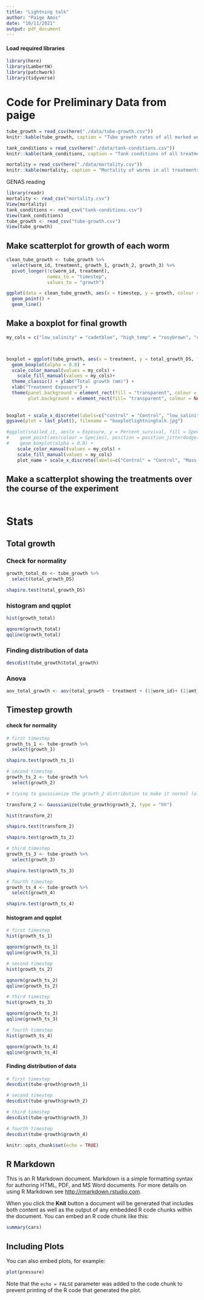 ---
title: "Lightning talk"
author: "Paige Amos"
date: "10/11/2021"
output: pdf_document
---

#### Load required libraries

```{r}
library(here)
library(LambertW)
library(patchwork)
library(tidyverse)
```


# Code for Preliminary Data from paige

```{r}
tube_growth = read_csv(here("./data/tube-growth.csv"))
knitr::kable(tube_growth, caption = "Tube growth rates of all marked worms in various treatments.")

tank_conditions = read_csv(here("./data/tank-conditions.csv"))
knitr::kable(tank_conditions, caption = "Tank conditions of all treatment tanks over course of experiment.")

mortality = read_csv(here("./data/mortality.csv"))
knitr::kable(mortality, caption = "Mortality of worms in all treatments.")
```

GENAS reading 
```{r}
library(readr)
mortality <- read_csv("mortality.csv")
View(mortality)
tank_conditions <- read_csv("tank-conditions.csv")
View(tank_conditions)
tube_growth <- read_csv("tube-growth.csv")
View(tube_growth)
```





## Make scatterplot for growth of each worm
```{r}
clean_tube_growth <- tube_growth %>%
  select(worm_id, treatment, growth_1, growth_2, growth_3) %>%
  pivot_longer(!c(worm_id, treatment),
               names_to = "timestep",
               values_to = "growth")

ggplot(data = clean_tube_growth, aes(x = timestep, y = growth, colour = worm_id)) +
  geom_point() +
  geom_line()
```

## Make a boxplot for final growth
```{r}
my_cols = c("low_salinity" = "cadetblue", "high_temp" = "rosybrown", "control" = "tan")



boxplot = ggplot(tube_growth, aes(x = treatment, y = total_growth_DS, fill = treatment)) +
  geom_boxplot(alpha = 0.8) +
  scale_color_manual(values = my_cols) +
    scale_fill_manual(values = my_cols)+ 
  theme_classic() + ylab("Total growth (mm)") +
  xlab("Treatment Exposure") +
  theme(panel.background = element_rect(fill = "transparent", colour = NA), 
        plot.background = element_rect(fill= "transparent", colour = NA), text=element_text(size=18))
        
        
boxplot + scale_x_discrete(labels=c("control" = "Control", "low_salinity" = "Low Salinity", "high_temp"= "High Temperature"))
ggsave(plot = last_plot(), filename = "boxplotlightningtalk.jpg")

#ggplot(snailed_it, aes(x = Exposure, y = Percent_survival, fill = Species)) + 
#    geom_point(aes(colour = Species), position = position_jitterdodge()) +
#    geom_boxplot(alpha = 0.8) +
    scale_color_manual(values = my_cols) +
    scale_fill_manual(values = my_cols)
    plot_name + scale_x_discrete(labels=c("Control" = "Control", "Mass_Mortality" = "Mass Mortality", "Cleared" = "Cleared"))
```


## Make a scatterplot showing the treatments over the course of the experiment
```{r}

```

# Stats

## Total growth

### Check for normality
```{r}
growth_total_ds <- tube_growth %>%
  select(total_growth_DS)

shapiro.test(total_growth_DS)
```

### histogram and qqplot
```{r}
hist(growth_total)

qqnorm(growth_total)
qqline(growth_total)
```

### Finding distribution of data
```{r}
descdist(tube_growth$total_growth)
```



### Anova
```{r}
aov_total_growth <- aov(total_growth ~ treatment + (1|worm_id)+ (1|amt_cut_mm), data = tube-growth)
```


## Timestep growth

#### check for normality
```{r}
# first timestep
growth_ts_1 <- tube-growth %>%
  select(growth_1)

shapiro.test(growth_ts_1)

# second timestep
growth_ts_2 <- tube-growth %>%
  select(growth_2)

# trying to gaussianize the growth_2 distribution to make it normal (also tried with defalt type for gaussianize function)

transform_2 <- Gaussianize(tube_growth$growth_2, type = "hh") 

hist(transform_2)

shapiro.test(transform_2)

shapiro.test(growth_ts_2)

# third timestep
growth_ts_3 <- tube-growth %>%
  select(growth_3)

shapiro.test(growth_ts_3)

# fourth timestep
growth_ts_4 <- tube-growth %>%
  select(growth_4)

shapiro.test(growth_ts_4)
```

#### histogram and qqplot
```{r}
# first timestep
hist(growth_ts_1)

qqnorm(growth_ts_1)
qqline(growth_ts_1)

# second timestep
hist(growth_ts_2)

qqnorm(growth_ts_2)
qqline(growth_ts_2)

# third timestep
hist(growth_ts_3)

qqnorm(growth_ts_3)
qqline(growth_ts_3)

# fourth timestep
hist(growth_ts_4)

qqnorm(growth_ts_4)
qqline(growth_ts_4)

```

#### Finding distribution of data
```{r}
# first timestep
descdist(tube-growth$growth_1)

# second timestep
descdist(tube-growth$growth_2)

# third timestep
descdist(tube-growth$growth_3)

# fourth timestep
descdist(tube-growth$growth_4)

```






```{r setup, include=FALSE}
knitr::opts_chunk$set(echo = TRUE)
```

## R Markdown

This is an R Markdown document. Markdown is a simple formatting syntax for authoring HTML, PDF, and MS Word documents. For more details on using R Markdown see <http://rmarkdown.rstudio.com>.

When you click the **Knit** button a document will be generated that includes both content as well as the output of any embedded R code chunks within the document. You can embed an R code chunk like this:

```{r cars}
summary(cars)
```

## Including Plots

You can also embed plots, for example:

```{r pressure, echo=FALSE}
plot(pressure)
```

Note that the `echo = FALSE` parameter was added to the code chunk to prevent printing of the R code that generated the plot.
